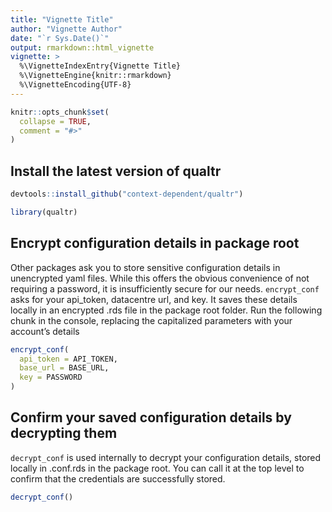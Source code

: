 ```yaml
---
title: "Vignette Title"
author: "Vignette Author"
date: "`r Sys.Date()`"
output: rmarkdown::html_vignette
vignette: >
  %\VignetteIndexEntry{Vignette Title}
  %\VignetteEngine{knitr::rmarkdown}
  %\VignetteEncoding{UTF-8}
---
```


```r
knitr::opts_chunk$set(
  collapse = TRUE,
  comment = "#>"
)
```

## Install the latest version of qualtr

```r
devtools::install_github("context-dependent/qualtr")

library(qualtr)
```

## Encrypt configuration details in package root

Other packages ask you to store sensitive configuration details in unencrypted yaml files. While this offers the obvious convenience of not requiring a password, it is insufficiently secure for our needs. `encrypt_conf` asks for your api_token, datacentre url, and key. It saves these details locally in an encrypted .rds file in the package root folder. Run the following chunk in the console, replacing the capitalized parameters with your account's details

```r

encrypt_conf(
  api_token = API_TOKEN,
  base_url = BASE_URL, 
  key = PASSWORD
)

```

## Confirm your saved configuration details by decrypting them

`decrypt_conf` is used internally to decrypt your configuration details, stored locally in .conf.rds in the package root. You can call it at the top level to confirm that the credentials are successfully stored. 

```r
decrypt_conf()
```

